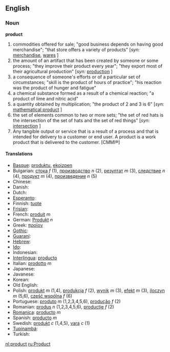 == English ==

=== Noun ===

'''product'''
# commodities offered for sale; "good business depends on having good merchandise"; "that store offers a variety of products" [''syn:'' [[merchandise]], [[wares]] ]
# the amount of an artifact that has been created by someone or some process; "they improve their product every year"; "they export most of their agricultural production" [''syn:'' [[production]] ]
# a consequence of someone's efforts or of a particular set of circumstances; "skill is the product of hours of practice"; "his reaction was the product of hunger and fatigue"
# a chemical substance formed as a result of a chemical reaction; "a product of lime and nitric acid"
# a quantity obtained by multiplication; "the product of 2 and 3 is 6" [''syn:'' [[mathematical product]] ]
# the set of elements common to two or more sets; "the set of red hats is the intersection of the set of hats and the set of red things" [''syn:'' [[intersection]] ]
# Any tangible output or service that is a result of a process and that is intended for delivery to a customer or end user. A product is a work product that is delivered to the customer. [CMMI®]

==== Translations ====

*[[Basque]]: [[produktu]], [[ekoizpen]]
*Bulgarian: [[стока]] ''f'' (1), [[производство]] ''n'' (2), [[резултат]] ''m'' (3), [[следствие]] ''n'' (4), [[продукт]] ''m'' (4), [[произведение]] ''n'' (5)
*Chinese:
*Danish:
*Dutch:
*[[Esperanto]]:
*Finnish: [[tuote]]
*[[Frisian]]:
*French: [[produit]] ''m''
*German: [[Produkt]] ''n''
*Greek: [[προϊον]]
*[[Gothic]]:
*[[Guaraní]]:
*[[Hebrew]]:
*[[Ido]]:
*Indonesian: 
*[[Interlingua]]: [[producto]]
*Italian: [[prodotto]] ''m''
*Japanese:
*Javanese:
*Korean:
*Old English:
*Polish: [[produkt]] ''m'' (1,4), [[produkcja]] ''f'' (2), [[wynik]] ''m'' (3), [[efekt]] ''m'' (3), [[iloczyn]] ''m'' (5,6), [[część wspólna]] ''f'' (6)
*Portuguese: [[produto]] ''m'' (1,2,3,4,5,6), [[produção]] ''f'' (2)
*Romanian: [[produs]] ''n'' (1,2,3,4,5,6), [[producţie]] ''f'' (2)
*[[Romanica]]: [[producto]] ''m''
*Spanish: [[producto]] ''m''
*Swedish: [[produkt]] ''c'' (1,4,5), [[vara]] ''c'' (1)
*[[Tupinambá]]:
*Turkish:

[[nl:product]]
[[ru:Product]]